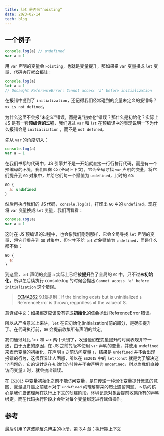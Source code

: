```yaml
---
title: let 是否会“hoisting”
date: 2023-02-14
tech: blog
---
```


## 一个例子
```js
console.log(a) // undefined
var a = 1
```

用 `var` 声明的变量会 `Hoisting`，也就是变量提升，那如果把 `var` 变量换成 `let` 变量，代码执行就会报错：

```js
console.log(a)
let a = 1
// Uncaught ReferenceError: Cannot access 'a' before initialization
```
在报错中提到了 `initialization`，还记得我们经常碰到的变量未定义的报错吗？ `xx is not defined`。

为什么这里不会报“未定义”错误，而是说“初始化”错误？那什么是初始化？实际上 JS 是有一套**预编译的过程**，我们通过 `var` 和 `let` 在预编译中的表现说明一下为什么报错会是 `initialization` ，而不是 `not defined`。

先从 `var` 的角度切入：

```js
console.log(a)
var a = 1
```

在我们书写的代码中，JS 引擎并不是一开始就直接一行行执行代码，而是有一个预编译的环境，我们叫做 `GO` (全局上下文)，它会全局寻找 `var` 声明的变量，将它们提升到 `GO` 对象中，并给它们每一个赋值为 `undefined`，此时的 `GO`:

```js
GO {
  a: undefined
}
```
然后再执行我们的 JS 代码，`console.log(a)`，打印出 `GO` 中的 `undefined`。现在将 `var` 变量换成 `let` 变量，我们再看看：

```js
console.log(a)
var a = 1
```

这时在 JS 预编译的过程中，也会像我们刚刚那样，它会全局寻找 `let` 声明的变量，将它们提升到 `GO` 对象中，但它并不给 `let` 对象赋值为 `undefined`，而是什么都不做：

```js
GO {
  a: 
}
```

到这里，`let` 声明的变量 `a` 实际上已经被**提升**到了全局的 `GO` 中，只不过**未初始化**，所以在后续执行 console.log 的时候会抛出 `Cannot access 'a' before initialization` 这个错误。

> [ECMA262](https://262.ecma-international.org/13.0/#sec-the-environment-record-type-hierarchy) 9.1章提到：If the binding exists but is uninitialized a ReferenceError is thrown, regardless of the value of S.

意译成中文：如果绑定应该没有完成**初始化**的值会抛出 ReferenceError 错误。

所以从严格意义上来讲，`let` 在它初始化(initialization)前的部分，是确实提升了。在代码执行前，`GO` 会提前收集所有声明的绑定。

我们通过对比 `let` 和 `var` 两个关键字，发送他们在变量提升的时候表现并不一致，由于历史的原因，在 JS 之前的版本使用 `var` 声明的变量，并使用 `undefined` 来表示变量的初始化，在声明 `a` 之前访问变量 `a`，结果是 `undefined` 并不会出现报错的行为，这很容易让人困惑，所以在 `ES2015` 中的 `let/const` 就是为了解决这个问题的，它的设计是在初始化的时候并不会声明为 `undefined`，所以当我们直接访问变量 `a` 时，就会抛出错误。

在 `ES2015` 中变量初始化之前不能访问变量，是在传递一种弱化变量提升概念的意图，变量提升是之前版本对于 `undefined` 的理解带来的历史遗留问题。本质的核心是我们应该理解在执行上下文的创建阶段，环境记录对象会提前收集所有的声明绑定。而在代码执行阶段才会针对每个变量绑定进行赋值操作。

## 参考
最后引用了[这波能反杀](https://www.jianshu.com/u/10ae59f49b13)博主的[小册](https://xiaozhuanlan.com/advance/1986425307)，第 3.4 章：执行期上下文